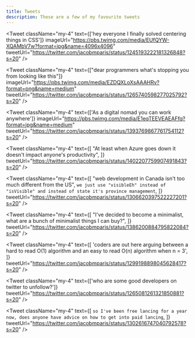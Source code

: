 ```yaml
---
title: Tweets
description: These are a few of my favourite tweets
---
```


<Tweet
  className="my-4"
  text={['hey everyone I finally solved centering things in CSS']}
  imageUrl="https://pbs.twimg.com/media/EUfQYW-XQAMbV7w?format=jpg&name=4096x4096"
  tweetUrl="https://twitter.com/jacobmparis/status/1245193222181326848?s=20"
/>

<Tweet
  className="my-4"
  text={["dear programmers what's stopping you from looking like this"]}
  imageUrl="https://pbs.twimg.com/media/EZDQXLoXsAAAHRv?format=png&name=medium"
  tweetUrl="https://twitter.com/jacobmparis/status/1265740598277025792?s=20"
/>

<Tweet
  className="my-4"
  text={['As a digital nomad you can work anywhere']}
  imageUrl="https://pbs.twimg.com/media/E1eqTEEVEAEAFfq?format=jpg&name=medium"
  tweetUrl="https://twitter.com/jacobmparis/status/1393769867761754112?s=20"
/>

<Tweet
  className="my-4"
  text={[
    "At least when Azure goes down it doesn't impact anyone's productivity",
  ]}
  tweetUrl="https://twitter.com/jacobmparis/status/1402207759907491843?s=20"
/>

<Tweet
  className="my-4"
  text={[
    "web development in Canada isn't too much different from the US",
    `we just use "visibleEh" instead of "isVisible" and instead of state it's province management`,
  ]}
  tweetUrl="https://twitter.com/jacobmparis/status/1306620397522227201?s=20"
/>

<Tweet
  className="my-4"
  text={[
    "I've decided to become a minimalist, what are a bunch of minimalist things I can buy?",
  ]}
  tweetUrl="https://twitter.com/jacobmparis/status/1386200884795822084?s=20"
/>

<Tweet
  className="my-4"
  text={[
    'coders are out here arguing between a hard to read O(1) algorithm and an easy to read O(n) algorithm when n = 3',
  ]}
  tweetUrl="https://twitter.com/jacobmparis/status/1299198898045628417?s=20"
/>

<Tweet
  className="my-4"
  text={['who are some good developers on twitter to unfollow?']}
  tweetUrl="https://twitter.com/jacobmparis/status/1265081261321850881?s=20"
/>

<Tweet
  className="my-4"
  text={[
    `so I've been free lancing for a year now, does anyone have advice on how to get into paid lancing`,
  ]}
  tweetUrl="https://twitter.com/jacobmparis/status/1302616747040792578?s=20"
/>
